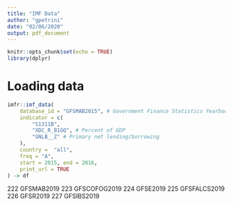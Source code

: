 ```yaml
---
title: "IMF Data"
author: "gpetrini"
date: "02/06/2020"
output: pdf_document
---
```


```r
knitr::opts_chunk$set(echo = TRUE)
library(dplyr)
```

# Loading data

```r
imfr::imf_data(
    database_id = "GFSMAB2015", # Government Finance Statistics Yearbook (GFSY 2019), Main Aggregates and Balances
    indicator = c(
        "S1311B", 
        "XDC_R_B1GQ", # Percent of GDP
        "GNLB__Z" # Primary net lending/borrowing
    ),
    country =  "all",
    freq = "A",
    start = 2015, end = 2016,
    print_url = TRUE
) -> df
```

222             GFSMAB2019
223           GFSCOFOG2019
224               GFSE2019
225           GFSFALCS2019
226               GFSR2019
227             GFSIBS2019